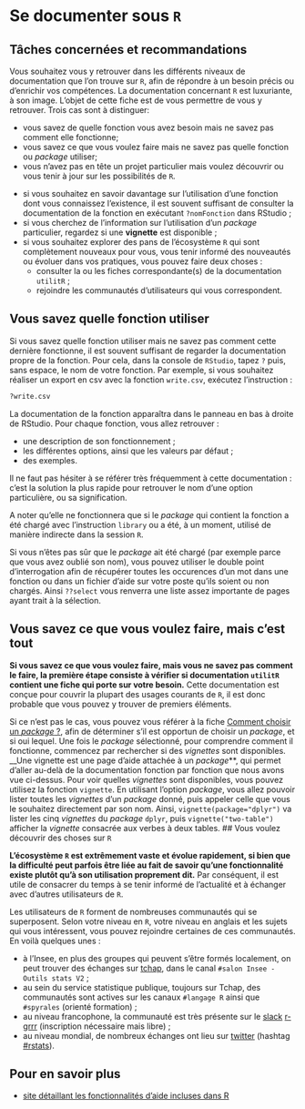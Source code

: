# Se documenter sous `R`

## Tâches concernées et recommandations

Vous souhaitez vous y retrouver dans les différents niveaux de documentation que l'on trouve sur `R`, afin de répondre à un besoin précis ou d'enrichir vos compétences. La documentation concernant `R` est luxuriante, à son image. L'objet de cette fiche est de vous permettre de vous y retrouver. Trois cas sont à distinguer:

* vous savez de quelle fonction vous avez besoin mais ne savez pas comment elle fonctionne;
* vous savez ce que vous voulez faire mais ne savez pas quelle fonction ou _package_ utiliser;
* vous n'avez pas en tête un projet particulier mais voulez découvrir ou vous tenir à jour sur les possibilités de `R`. 

::: {.recommandation}


* si vous souhaitez en savoir davantage sur l'utilisation d'une fonction dont vous connaissez l'existence, il est souvent suffisant de consulter la documentation de la fonction en exécutant `?nomFonction` dans RStudio ;
* si vous cherchez de l'information sur l'utilisation d'un _package_ particulier, regardez si une __vignette__ est disponible ;
* si vous souhaitez explorer des pans de l'écosystème `R` qui sont complètement nouveaux pour vous, vous tenir informé des nouveautés ou évoluer dans vos pratiques, vous pouvez faire deux choses :
    - consulter la ou les fiches correspondante(s) de la documentation `utilitR` ;
    - rejoindre les communautés d'utilisateurs qui vous correspondent.
:::


## Vous savez quelle fonction utiliser

Si vous savez quelle fonction utiliser mais ne savez pas comment cette dernière fonctionne, il est souvent suffisant de regarder la documentation propre de la fonction. Pour cela, dans la console de `RStudio`, tapez `?` puis, sans espace, le nom de votre fonction. Par exemple, si vous souhaitez réaliser un export en csv avec la fonction `write.csv`, exécutez l'instruction :

```r
?write.csv
```

La documentation de la fonction apparaîtra dans le panneau en bas à droite de RStudio. Pour chaque fonction, vous allez retrouver :

* une description de son fonctionnement ;
* les différentes options, ainsi que les valeurs par défaut ;
* des exemples.

Il ne faut pas hésiter à se référer très fréquemment à cette documentation : c'est la solution la plus rapide pour retrouver le nom d'une option particulière, ou sa signification. 

A noter qu'elle ne fonctionnera que si le _package_ qui contient la fonction a été chargé avec l'instruction `library` ou a été, à un moment, utilisé de manière indirecte dans la session `R`. 

Si vous n'êtes pas sûr que le _package_ ait été chargé (par exemple parce que vous avez oublié son nom), vous pouvez utiliser le double point d'interrogation afin de récupérer toutes les occurences d'un mot dans une fonction ou dans un fichier d'aide sur votre poste qu'ils soient ou non chargés. Ainsi `??select` vous renverra une liste assez importante de pages ayant trait à la sélection.

## Vous savez ce que vous voulez faire, mais c'est tout

**Si vous savez ce que vous voulez faire, mais vous ne savez pas comment le faire, la première étape consiste à vérifier si documentation `utilitR` contient une fiche qui porte sur votre besoin.** Cette documentation est conçue pour couvrir la plupart des usages courants de `R`, il est donc probable que vous pouvez y trouver de premiers éléments.

Si ce n'est pas le cas, vous pouvez vous référer à la fiche [Comment choisir un _package_\ ?](#choisir-package), afin de déterminer s'il est opportun de choisir un _package_, et si oui lequel. Une fois le _package_ sélectionné, pour comprendre comment il fonctionne, commencez par rechercher si des _vignettes_ sont disponibles. __Une vignette est une page d'aide attachée à un _package_**, qui permet d'aller au-delà de la documentation fonction par fonction que nous avons vue ci-dessus. Pour voir quelles _vignettes_ sont disponibles, vous pouvez utilisez la fonction `vignette`. En utilisant l'option _package_, vous allez pouvoir lister toutes les _vignettes_ d'un _package_ donné, puis appeler celle que vous le souhaitez directement par son nom. Ainsi, `vignette(package="dplyr")` va lister les cinq _vignettes_ du _package_ `dplyr`, puis `vignette("two-table")` afficher la _vignette_ consacrée aux verbes à deux tables.
## Vous voulez découvrir des choses sur `R`

__L'écosystème `R` est extrêmement vaste et évolue rapidement, si bien que la difficulté peut parfois être liée au fait de savoir qu'une fonctionnalité existe plutôt qu'à son utilisation proprement dit.__ Par conséquent, il est utile de consacrer du temps à se tenir informé de l'actualité et à échanger avec d'autres utilisateurs de `R`.

Les utilisateurs de `R` forment de nombreuses communautés qui se superposent. Selon votre niveau en `R`, votre niveau en anglais et les sujets qui vous intéressent, vous pouvez rejoindre certaines de ces communautés. En voilà quelques unes :

* à l'Insee, en plus des groupes qui peuvent s'être formés localement, on peut trouver des échanges sur [tchap](https://tchap.gouv.fr/), dans le canal `#salon Insee - Outils stats V2` ;
* au sein du service statistique publique, toujours sur Tchap, des communautés sont actives sur les canaux `#langage R` ainsi que `#spyrales` (orienté formation) ;
* au niveau francophone, la communauté est très présente sur le [slack](https://fr.wikipedia.org/wiki/Slack_(plateforme)) [r-grrr](r-grrr.slack.com) (inscription nécessaire mais libre) ;
* au niveau mondial, de nombreux échanges ont lieu sur [twitter](https://twitter.com) (hashtag [#rstats](https://twitter.com/search?q=%23rstats&src=typed_query)).


## Pour en savoir plus

* [site détaillant les fonctionnalités d'aide incluses dans R](https://www.r-project.org/help.html)
